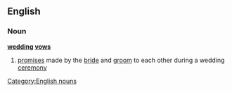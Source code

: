 ==English==
===Noun===
{{wikipedia}}
'''[[wedding]] [[vow]]s'''
#[[promise]]s made by the [[bride]] and [[groom]] to each other during a wedding [[ceremony]]
[[Category:English nouns]]